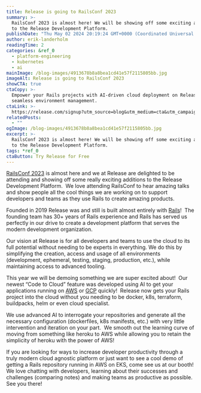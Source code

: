 ```yaml
---
title: Release is going to RailsConf 2023
summary: >-
  RailsConf 2023 is almost here! We will be showing off some exciting additions
  to the Release Development Platform.
publishDate: "Thu May 02 2024 20:19:24 GMT+0000 (Coordinated Universal Time)"
author: erik-landerholm
readingTime: 2
categories: &ref_0
  - platform-engineering
  - kubernetes
  - ai
mainImage: /blog-images/4913678b8a8bea1cd41e57f2115805bb.jpg
imageAlt: Release is going to RailsConf 2023
showCTA: true
ctaCopy: >-
  Empower your Rails projects with AI-driven cloud deployment on Release for
  seamless environment management.
ctaLink: >-
  https://release.com/signup?utm_source=blog&utm_medium=cta&utm_campaign=blog-cta&utm_content=release-is-going-to-railsconf-2023
relatedPosts:
  - ""
ogImage: /blog-images/4913678b8a8bea1cd41e57f2115805bb.jpg
excerpt: >-
  RailsConf 2023 is almost here! We will be showing off some exciting additions
  to the Release Development Platform.
tags: *ref_0
ctaButton: Try Release for Free
---
```


[RailsConf 2023](https://railsconf.org/) is almost here and we at Release are delighted to be attending and showing off some really exciting additions to the Release Development Platform.  We love attending RailsConf to hear amazing talks and show people all the cool things we are working on to support developers and teams as they use Rails to create amazing products.  

Founded in 2019 Release was and still is built almost entirely with [Rails](https://rubycentral.org)!  The founding team has 30+ years of Rails experience and Rails has served us perfectly in our drive to create a development platform that serves the modern development organization.

Our vision at Release is for all developers and teams to use the cloud to its full potential without needing to be experts in everything. We do this by simplifying the creation, access and usage of all environments (development, ephemeral, testing, staging, production, etc.), while maintaining access to advanced tooling.

This year we will be demoing something we are super excited about!  Our newest “Code to Cloud” feature was developed using AI to get your applications running on [AWS](https://docs.release.com/integrations/integrations-overview/aws-integration/aws-howtos) or [GCP](https://docs.release.com/integrations/integrations-overview/gcp-integration) quickly!  Release now gets your Rails project into the cloud without you needing to be docker, k8s, terraform, buildpacks, helm or even cloud specialist. 

We use advanced AI to interrogate your repositories and generate all the necessary configuration (dockerfiles, k8s manifests, etc.) with very little intervention and iteration on your part.  We smooth out the learning curve of moving from something like heroku to AWS while allowing you to retain the simplicity of heroku with the power of AWS!

If you are looking for ways to increase developer productivity through a truly modern cloud agnostic platform or just want to see a cool demo of getting a Rails repository running in AWS on EKS, come see us at our booth! We love chatting with developers, learning about their successes and challenges (comparing notes) and making teams as productive as possible.  See you there!
